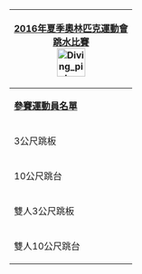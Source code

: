{| style="float:right; clear:right; padding:0.3em; margin-left:15px; margin-bottom:15px; border:1px solid #B8C7D9; background:#f5faff; text-align:left; font-size:90%; line-height:1.5em"
|- style="background:#cedff2; text-align:center;"
!colspan=5|[[2016年夏季奧林匹克運動會跳水比賽|2016年夏季奧林匹克運動會<br/>跳水比賽]]<br/>[[Image:Diving pictogram.svg|50px]]
|- style="text-align:center;"
| colspan=5 | '''[[2016年夏季奧林匹克運動會跳水比賽參賽名單|參賽運動員名單]]'''
|-
|3公尺跳板
|&nbsp;
|[[2016年夏季奧林匹克運動會跳水男子3米彈板比賽|男子]]
|&nbsp;
|[[2016年夏季奧林匹克運動會跳水女子3米彈板比賽|女子]]
|-
|10公尺跳台
|&nbsp;
|[[2016年夏季奧林匹克運動會跳水男子10米高台比賽|男子]]
|&nbsp;
|[[2016年夏季奧林匹克運動會跳水女子10米高台比賽|女子]]
|-
|雙人3公尺跳板
|&nbsp;
|[[2016年夏季奧林匹克運動會跳水男子雙人3米彈板比賽|男子]]
|&nbsp;
|[[2016年夏季奧林匹克運動會跳水女子雙人3米彈板比賽|女子]]
|-
|雙人10公尺跳台
|&nbsp;
|[[2016年夏季奧林匹克運動會跳水男子雙人10米高台比賽|男子]]
|&nbsp;
|[[2016年夏季奧林匹克運動會跳水女子雙人10米高台比賽|女子]]
|}<noinclude>
[[Category:2016年夏季奧林匹克運動會比賽項目導航模板|{{PAGENAME}}]]
[[Category:夏季奧林匹克運動會跳水比賽導航模板|{{PAGENAME}}]]

</noinclude>